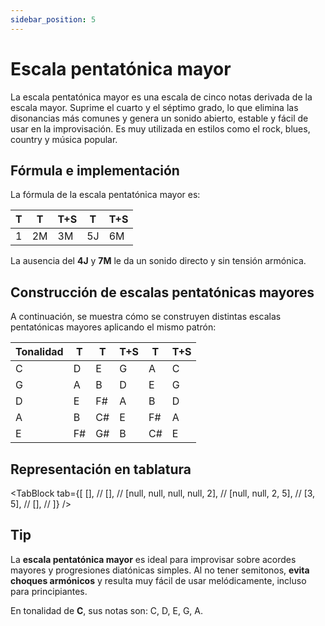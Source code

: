 ```yaml
---
sidebar_position: 5
---
```


# Escala pentatónica mayor

La escala pentatónica mayor es una escala de cinco notas derivada de la escala mayor. Suprime el cuarto y el séptimo grado, lo que elimina las disonancias más comunes y genera un sonido abierto, estable y fácil de usar en la improvisación. Es muy utilizada en estilos como el rock, blues, country y música popular.

## Fórmula e implementación

La fórmula de la escala pentatónica mayor es:

| T   | T   | T+S | T   | T+S |
| --- | --- | --- | --- | --- |
| 1   | 2M  | 3M  | 5J  | 6M  |

La ausencia del **4J** y **7M** le da un sonido directo y sin tensión armónica.

## Construcción de escalas pentatónicas mayores

A continuación, se muestra cómo se construyen distintas escalas pentatónicas mayores aplicando el mismo patrón:

| Tonalidad | T   | T   | T+S | T   | T+S |
| --------- | --- | --- | --- | --- | --- |
| C         | D   | E   | G   | A   | C   |
| G         | A   | B   | D   | E   | G   |
| D         | E   | F#  | A   | B   | D   |
| A         | B   | C#  | E   | F#  | A   |
| E         | F#  | G#  | B   | C#  | E   |

## Representación en tablatura

<TabBlock
  tab={[
    [], //
    [], //
    [null, null, null, null, 2], //
    [null, null, 2, 5], //
    [3, 5], //
    [], //
  ]}
/>

## Tip

La **escala pentatónica mayor** es ideal para improvisar sobre acordes mayores y progresiones diatónicas simples. Al no tener semitonos, **evita choques armónicos** y resulta muy fácil de usar melódicamente, incluso para principiantes.

En tonalidad de **C**, sus notas son: C, D, E, G, A.

<DonateButton />
<Comments />
